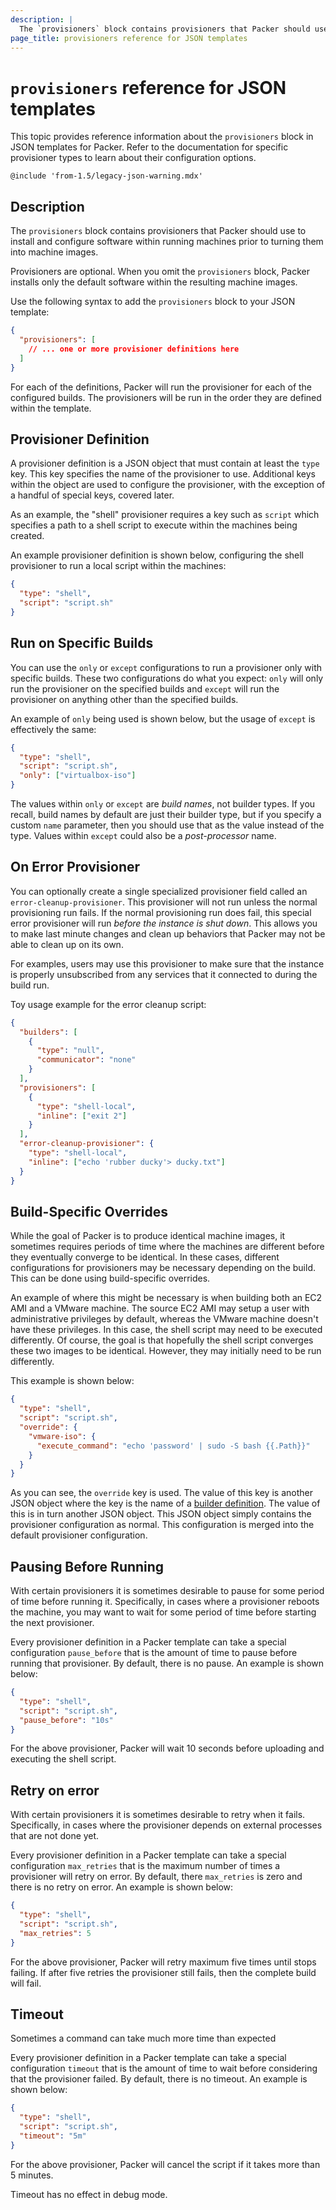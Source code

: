 ```yaml
---
description: |
  The `provisioners` block contains provisioners that Packer should use to install and configure software on machines. Learn how to configure provisioners in JSON templates.
page_title: provisioners reference for JSON templates
---
```


# `provisioners` reference for JSON templates

This topic provides reference information about the `provisioners` block in JSON templates for Packer. Refer to the documentation for specific provisioner types to learn about their configuration options.

`@include 'from-1.5/legacy-json-warning.mdx'`

## Description

The `provisioners` block contains provisioners that Packer should use to install and configure software within running machines prior to turning them into machine images.

Provisioners are optional. When you omit the `provisioners` block, Packer installs only the default software within the resulting machine images. 

Use the following syntax to add the `provisioners` block to your JSON template:

```json
{
  "provisioners": [
    // ... one or more provisioner definitions here
  ]
}
```

For each of the definitions, Packer will run the provisioner for each of the
configured builds. The provisioners will be run in the order they are defined
within the template.

## Provisioner Definition

A provisioner definition is a JSON object that must contain at least the `type`
key. This key specifies the name of the provisioner to use. Additional keys
within the object are used to configure the provisioner, with the exception of
a handful of special keys, covered later.

As an example, the "shell" provisioner requires a key such as `script` which
specifies a path to a shell script to execute within the machines being
created.

An example provisioner definition is shown below, configuring the shell
provisioner to run a local script within the machines:

```json
{
  "type": "shell",
  "script": "script.sh"
}
```

## Run on Specific Builds

You can use the `only` or `except` configurations to run a provisioner only
with specific builds. These two configurations do what you expect: `only` will
only run the provisioner on the specified builds and `except` will run the
provisioner on anything other than the specified builds.

An example of `only` being used is shown below, but the usage of `except` is
effectively the same:

```json
{
  "type": "shell",
  "script": "script.sh",
  "only": ["virtualbox-iso"]
}
```

The values within `only` or `except` are _build names_, not builder types. If
you recall, build names by default are just their builder type, but if you
specify a custom `name` parameter, then you should use that as the value
instead of the type.
Values within `except` could also be a _post-processor_ name.

## On Error Provisioner

You can optionally create a single specialized provisioner field called an
`error-cleanup-provisioner`. This provisioner will not run unless the normal
provisioning run fails. If the normal provisioning run does fail, this special
error provisioner will run _before the instance is shut down_. This allows you
to make last minute changes and clean up behaviors that Packer may not be able
to clean up on its own.

For examples, users may use this provisioner to make sure that the instance is
properly unsubscribed from any services that it connected to during the build
run.

Toy usage example for the error cleanup script:

```json
{
  "builders": [
    {
      "type": "null",
      "communicator": "none"
    }
  ],
  "provisioners": [
    {
      "type": "shell-local",
      "inline": ["exit 2"]
    }
  ],
  "error-cleanup-provisioner": {
    "type": "shell-local",
    "inline": ["echo 'rubber ducky'> ducky.txt"]
  }
}
```

## Build-Specific Overrides

While the goal of Packer is to produce identical machine images, it sometimes
requires periods of time where the machines are different before they
eventually converge to be identical. In these cases, different configurations
for provisioners may be necessary depending on the build. This can be done
using build-specific overrides.

An example of where this might be necessary is when building both an EC2 AMI
and a VMware machine. The source EC2 AMI may setup a user with administrative
privileges by default, whereas the VMware machine doesn't have these
privileges. In this case, the shell script may need to be executed differently.
Of course, the goal is that hopefully the shell script converges these two
images to be identical. However, they may initially need to be run differently.

This example is shown below:

```json
{
  "type": "shell",
  "script": "script.sh",
  "override": {
    "vmware-iso": {
      "execute_command": "echo 'password' | sudo -S bash {{.Path}}"
    }
  }
}
```

As you can see, the `override` key is used. The value of this key is another
JSON object where the key is the name of a [builder
definition](/packer/docs/templates/legacy_json_templates/builders). The value of this is in turn
another JSON object. This JSON object simply contains the provisioner
configuration as normal. This configuration is merged into the default
provisioner configuration.

## Pausing Before Running

With certain provisioners it is sometimes desirable to pause for some period of
time before running it. Specifically, in cases where a provisioner reboots the
machine, you may want to wait for some period of time before starting the next
provisioner.

Every provisioner definition in a Packer template can take a special
configuration `pause_before` that is the amount of time to pause before running
that provisioner. By default, there is no pause. An example is shown below:

```json
{
  "type": "shell",
  "script": "script.sh",
  "pause_before": "10s"
}
```

For the above provisioner, Packer will wait 10 seconds before uploading and
executing the shell script.

## Retry on error

With certain provisioners it is sometimes desirable to retry when it fails.
Specifically, in cases where the provisioner depends on external processes that are not done yet.

Every provisioner definition in a Packer template can take a special
configuration `max_retries` that is the maximum number of times a provisioner will retry on error.
By default, there `max_retries` is zero and there is no retry on error. An example is shown below:

```json
{
  "type": "shell",
  "script": "script.sh",
  "max_retries": 5
}
```

For the above provisioner, Packer will retry maximum five times until stops failing.
If after five retries the provisioner still fails, then the complete build will fail.

## Timeout

Sometimes a command can take much more time than expected

Every provisioner definition in a Packer template can take a special
configuration `timeout` that is the amount of time to wait before
considering that the provisioner failed. By default, there is no timeout. An
example is shown below:

```json
{
  "type": "shell",
  "script": "script.sh",
  "timeout": "5m"
}
```

For the above provisioner, Packer will cancel the script if it takes more than
5 minutes.

Timeout has no effect in debug mode.
